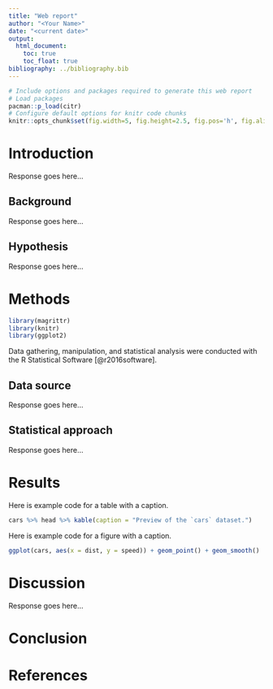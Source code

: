 ```yaml
---
title: "Web report"
author: "<Your Name>"
date: "<current date>"
output:
  html_document:
    toc: true
    toc_float: true
bibliography: ../bibliography.bib
---
```


```r
# Include options and packages required to generate this web report
# Load packages
pacman::p_load(citr)
# Configure default options for knitr code chunks
knitr::opts_chunk$set(fig.width=5, fig.height=2.5, fig.pos='h', fig.align='center', echo=FALSE)
```

# Introduction
<!-- the identification of a relevant topic/ area of interest to you, -->

Response goes here...

## Background
<!-- a description a viable and thought-provoking research question supported by previous research on the topic in the primary literature, -->

Response goes here...

## Hypothesis
<!-- a clear, and testable hypothesis based on evidence in the literature, -->

Response goes here...

# Methods

```r
library(magrittr)
library(knitr)
library(ggplot2)
```

Data gathering, manipulation, and statistical analysis were conducted with the R Statistical Software [@r2016software]. 

## Data source
<!-- the identification of an adequate corpus resource (existing or to be developed) to address the research question;  evaluating the strengths and weakness of this particular resource, -->

Response goes here...

## Statistical approach
<!-- reference to and use of the appropriate analytical and/or statistical methods to assess the evidence, -->

Response goes here...

# Results

Here is example code for a table with a caption.

```r
cars %>% head %>% kable(caption = "Preview of the `cars` dataset.")
```

Here is example code for a figure with a caption.

```r
ggplot(cars, aes(x = dist, y = speed)) + geom_point() + geom_smooth()
```

# Discussion
<!-- and a review and discussion of the findings -->

Response goes here...

# Conclusion

# References
